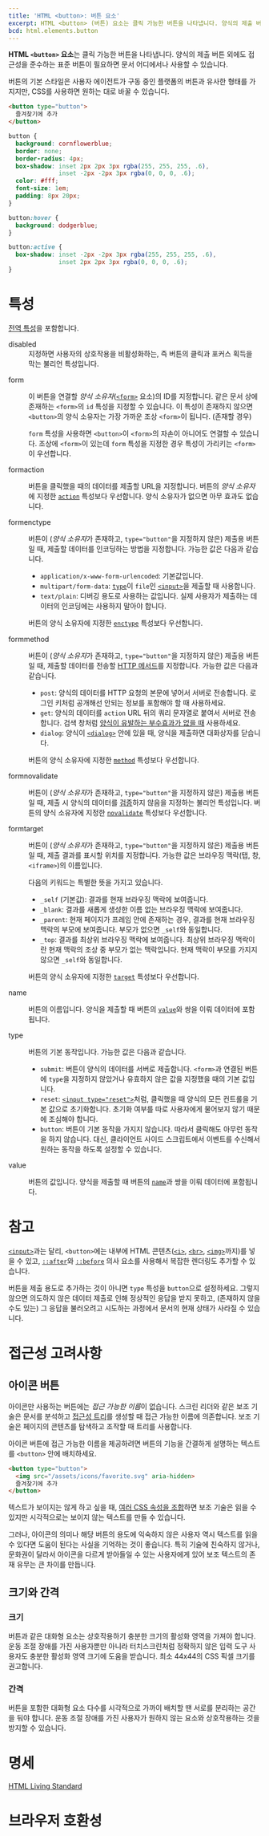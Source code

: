 ```yaml
---
title: 'HTML <button>: 버튼 요소'
excerpt: HTML <button> (버튼) 요소는 클릭 가능한 버튼을 나타냅니다. 양식의 제출 버튼 외에도 접근성을 준수하는 표준 버튼이 필요하면 문서 어디에서나 사용할 수 있습니다.
bcd: html.elements.button
---
```


**HTML `<button>` 요소**는 클릭 가능한 버튼을 나타냅니다. 양식의 제출 버튼 외에도 접근성을 준수하는 표준 버튼이 필요하면 문서 어디에서나 사용할 수 있습니다.

버튼의 기본 스타일은 사용자 에이전트가 구동 중인 플랫폼의 버튼과 유사한 형태를 가지지만, CSS를 사용하면 원하는 대로 바꿀 수 있습니다.

<HTMLDemo height={100}>

```html
<button type="button">
  즐겨찾기에 추가
</button>
```

```css
button {
  background: cornflowerblue;
  border: none;
  border-radius: 4px;
  box-shadow: inset 2px 2px 3px rgba(255, 255, 255, .6),
              inset -2px -2px 3px rgba(0, 0, 0, .6);
  color: #fff;
  font-size: 1em;
  padding: 8px 20px;
}

button:hover {
  background: dodgerblue;
}

button:active {
  box-shadow: inset -2px -2px 3px rgba(255, 255, 255, .6),
              inset 2px 2px 3px rgba(0, 0, 0, .6);
}
```

</HTMLDemo>

# 특성

[전역 특성](/docs/Web/HTML/Global_attributes)을 포함합니다.

<dl>
<Term>disabled</Term>
<dd>지정하면 사용자의 상호작용을 비활성화하는, 즉 버튼의 클릭과 포커스 획득을 막는 불리언 특성입니다.</dd>

<Term>form</Term>
<dd>

이 버튼을 연결할 _양식 소유자_([`<form>`](https://developer.mozilla.org/en-US/docs/Web/HTML/Element/form) 요소)의 ID를 지정합니다. 같은 문서 상에 존재하는 `<form>`의 `id` 특성을 지정할 수 있습니다. 이 특성이 존재하지 않으면 `<button>`의 양식 소유자는 가장 가까운 조상 `<form>`이 됩니다. (존재할 경우)

`form` 특성을 사용하면 `<button>`이 `<form>`의 자손이 아니어도 연결할 수 있습니다. 조상에 `<form>`이 있는데 `form` 특성을 지정한 경우 특성이 가리키는 `<form>`이 우선합니다.

</dd>

<Term>formaction</Term>
<dd>

버튼을 클릭했을 때의 데이터를 제출할 URL을 지정합니다. 버튼의 *양식 소유자*에 지정한 [`action`](https://developer.mozilla.org/en-US/docs/Web/HTML/Element/form#attr-action) 특성보다 우선합니다. 양식 소유자가 없으면 아무 효과도 없습니다.

</dd>

<Term>formenctype</Term>
<dd>

버튼이 (*양식 소유자*가 존재하고, `type="button"`을 지정하지 않은) 제출용 버튼일 때, 제출할 데이터를 인코딩하는 방법을 지정합니다. 가능한 값은 다음과 같습니다.

- `application/x-www-form-urlencoded`: 기본값입니다.
- `multipart/form-data`: [`type`](https://developer.mozilla.org/en-US/docs/Web/HTML/Element/input#attr-type)이 `file`인 [`<input>`](https://developer.mozilla.org/en-US/docs/Web/HTML/Element/input)을 제출할 때 사용합니다.
- `text/plain`: 디버깅 용도로 사용하는 값입니다. 실제 사용자가 제출하는 데이터의 인코딩에는 사용하지 말아야 합니다.

버튼의 양식 소유자에 지정한 [`enctype`](https://developer.mozilla.org/en-US/docs/Web/HTML/Element/form#attr-enctype) 특성보다 우선합니다.

</dd>

<Term>formmethod</Term>
<dd>

버튼이 (*양식 소유자*가 존재하고, `type="button"`을 지정하지 않은) 제출용 버튼일 때, 제출할 데이터를 전송할 [HTTP 메서드](https://developer.mozilla.org/en-US/docs/Web/HTTP/Methods)를 지정합니다. 가능한 값은 다음과 같습니다.

- `post`: 양식의 데이터를 HTTP 요청의 본문에 넣어서 서버로 전송합니다. 로그인 키처럼 공개해선 안되는 정보를 포함해야 할 때 사용하세요.
- `get`: 양식의 데이터를 `action` URL 뒤의 쿼리 문자열로 붙여서 서버로 전송합니다. 검색 창처럼 [양식이 유발하는 부수효과가 없을 때](https://developer.mozilla.org/ko/docs/Glossary/Idempotent) 사용하세요.
- `dialog`: 양식이 [`<dialog>`](https://developer.mozilla.org/en-US/docs/Web/HTML/Element/dialog) 안에 있을 때, 양식을 제출하면 대화상자를 닫습니다.

버튼의 양식 소유자에 지정한 [`method`](https://developer.mozilla.org/en-US/docs/Web/HTML/Element/form#attr-method) 특성보다 우선합니다.

</dd>

<Term>formnovalidate</Term>
<dd>

버튼이 (*양식 소유자*가 존재하고, `type="button"`을 지정하지 않은) 제출용 버튼일 때, 제출 시 양식의 데이터를 [검증](https://developer.mozilla.org/en-US/docs/Learn/Forms/Form_validation)하지 않음을 지정하는 불리언 특성입니다. 버튼의 양식 소유자에 지정한 [`novalidate`](https://developer.mozilla.org/en-US/docs/Web/HTML/Element/form#attr-novalidate) 특성보다 우선합니다.

</dd>

<Term>formtarget</Term>
<dd>

버튼이 (*양식 소유자*가 존재하고, `type="button"`을 지정하지 않은) 제출용 버튼일 때, 제출 결과를 표시할 위치를 지정합니다. 가능한 값은 브라우징 맥락(탭, 창, <code>&lt;iframe&gt;</code>)의 이름입니다.

다음의 키워드는 특별한 뜻을 가지고 있습니다.

- `_self` (기본값): 결과를 현재 브라우징 맥락에 보여줍니다.
- `_blank`: 결과를 새롭게 생성한 이름 없는 브라우징 맥락에 보여줍니다.
- `_parent`: 현재 페이지가 프레임 안에 존재하는 경우, 결과를 현재 브라우징 맥락의 부모에 보여줍니다. 부모가 없으면 `_self`와 동일합니다.
- `_top`: 결과를 최상위 브라우징 맥락에 보여줍니다. 최상위 브라우징 맥락이란 현재 맥락의 조상 중 부모가 없는 맥락입니다. 현재 맥락이 부모를 가지지 않으면 `_self`와 동일합니다.

버튼의 양식 소유자에 지정한 [`target`](https://developer.mozilla.org/en-US/docs/Web/HTML/Element/form#attr-target) 특성보다 우선합니다.

</dd>

<Term>name</Term>
<dd>

버튼의 이름입니다. 양식을 제출할 때 버튼의 [`value`](#term-value)와 쌍을 이뤄 데이터에 포함됩니다.

</dd>

<Term>type</Term>
<dd>

버튼의 기본 동작입니다. 가능한 값은 다음과 같습니다.

- `submit`: 버튼이 양식의 데이터를 서버로 제출합니다. `<form>`과 연결된 버튼에 `type`을 지정하지 않았거나 유효하지 않은 값을 지정했을 때의 기본 값입니다.
- `reset`: [`<input type="reset">`](https://developer.mozilla.org/en-US/docs/Web/HTML/Element/input/reset)처럼, 클릭했을 때 양식의 모든 컨트롤을 기본 값으로 초기화합니다. 초기화 여부를 따로 사용자에게 물어보지 않기 때문에 조심해야 합니다.
- `button`: 버튼이 기본 동작을 가지지 않습니다. 따라서 클릭해도 아무런 동작을 하지 않습니다. 대신, 클라이언트 사이드 스크립트에서 이벤트를 수신해서 원하는 동작을 하도록 설정할 수 있습니다.

</dd>

<Term>value</Term>
<dd>

버튼의 값입니다. 양식을 제출할 때 버튼의 [`name`](#term-name)과 쌍을 이뤄 데이터에 포함됩니다.

</dd>

</dl>

# 참고

[`<input>`](https://developer.mozilla.org/en-US/docs/Web/HTML/Element/input)과는 달리, `<button>`에는 내부에 HTML 콘텐츠([`<i>`](./i), [`<br>`](./br), [`<img>`](./img)까지)를 넣을 수 있고, [`::after`](https://developer.mozilla.org/en-US/docs/Web/CSS/::after)와 [`::before`](https://developer.mozilla.org/en-US/docs/Web/CSS/::before) 의사 요소를 사용해서 복잡한 렌더링도 추가할 수 있습니다.

버튼을 제출 용도로 추가하는 것이 아니면 `type` 특성을 `button`으로 설정하세요. 그렇지 않으면 의도하지 않은 데이터 제출로 인해 정상적인 응답을 받지 못하고, (존재하지 않을 수도 있는) 그 응답을 불러오려고 시도하는 과정에서 문서의 현재 상태가 사라질 수 있습니다.

# 접근성 고려사항

## 아이콘 버튼

아이콘만 사용하는 버튼에는 *접근 가능한 이름*이 없습니다. 스크린 리더와 같은 보조 기술은 문서를 분석하고 [접근성 트리](https://developer.mozilla.org/en-US/docs/Learn/Accessibility/What_is_accessibility#accessibility_apis)를 생성할 때 접근 가능한 이름에 의존합니다. 보조 기술은 페이지의 콘텐츠를 탐색하고 조작할 때 트리를 사용합니다.

아이콘 버튼에 접근 가능한 이름을 제공하려면 버튼의 기능을 간결하게 설명하는 텍스트를 `<button>` 안에 배치하세요.

```html
<button type="button">
  <img src="/assets/icons/favorite.svg" aria-hidden>
  즐겨찾기에 추가
</button>
```

텍스트가 보이지는 않게 하고 싶을 때, [여러 CSS 속성을 조합](https://gomakethings.com/hidden-content-for-better-a11y/#hiding-the-link)하면 보조 기술은 읽을 수 있지만 시각적으로는 보이지 않는 텍스트를 만들 수 있습니다.

그러나, 아이콘의 의미나 해당 버튼의 용도에 익숙하지 않은 사용자 역시 텍스트를 읽을 수 있다면 도움이 된다는 사실을 기억하는 것이 좋습니다. 특히 기술에 친숙하지 않거나, 문화권이 달라서 아이콘을 다르게 받아들일 수 있는 사용자에게 있어 보조 텍스트의 존재 유무는 큰 차이를 만듭니다.

## 크기와 간격

### 크기

버튼과 같은 대화형 요소는 상호작용하기 충분한 크기의 활성화 영역을 가져야 합니다. 운동 조절 장애를 가진 사용자뿐만 아니라 터치스크린처럼 정확하지 않은 입력 도구 사용자도 충분한 활성화 영역 크기에 도움을 받습니다. 최소 44x44의 CSS 픽셀 크기를 권고합니다.

### 간격

버튼을 포함한 대화형 요소 다수를 시각적으로 가까이 배치할 땐 서로를 분리하는 공간을 둬야 합니다. 운동 조절 장애를 가진 사용자가 원하지 않는 요소와 상호작용하는 것을 방지할 수 있습니다.

# 명세

[HTML Living Standard](https://html.spec.whatwg.org/multipage/form-elements.html#the-button-element)

# 브라우저 호환성

<BrowserCompat data={bcd} />
